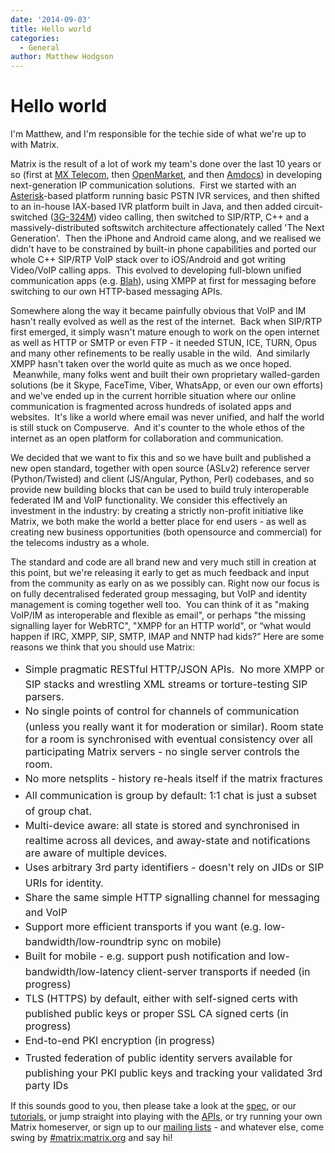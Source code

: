 ```yaml
---
date: '2014-09-03'
title: Hello world
categories:
  - General
author: Matthew Hodgson
---
```


<h1>Hello world</h1>
I'm Matthew, and I'm responsible for the techie side of what we're up to with Matrix.

Matrix is the result of a lot of work my team's done over the last 10 years or so (first at <a href="http://www.mxtelecom.com">MX Telecom</a>, then <a href="http://www.openmarket.com">OpenMarket</a>, and then <a href="http://www.amdocs.com/UnifiedCommunications">Amdocs</a>) in developing next-generation IP communication solutions.  First we started with an <a href="http://www.asterisk.org">Asterisk</a>-based platform running basic PSTN IVR services, and then shifted to an in-house IAX-based IVR platform built in Java, and then added circuit-switched (<a href="http://en.wikipedia.org/wiki/3G-324M">3G-324M</a>) video calling, then switched to SIP/RTP, C++ and a massively-distributed softswitch architecture affectionately called 'The Next Generation'.  Then the iPhone and Android came along, and we realised we didn't have to be constrained by built-in phone capabilities and ported our whole C++ SIP/RTP VoIP stack over to iOS/Android and got writing Video/VoIP calling apps.  This evolved to developing full-blown unified communication apps (e.g. <a href="http://www.blah.com">Blah</a>), using XMPP at first for messaging before switching to our own HTTP-based messaging APIs.

Somewhere along the way it became painfully obvious that VoIP and IM hasn't really evolved as well as the rest of the internet.  Back when SIP/RTP first emerged, it simply wasn't mature enough to work on the open internet as well as HTTP or SMTP or even FTP - it needed STUN, ICE, TURN, Opus and many other refinements to be really usable in the wild.  And similarly XMPP hasn't taken over the world quite as much as we once hoped.  Meanwhile, many folks went and built their own proprietary walled-garden solutions (be it Skype, FaceTime, Viber, WhatsApp, or even our own efforts) and we've ended up in the current horrible situation where our online communication is fragmented across hundreds of isolated apps and websites.  It's like a world where email was never unified, and half the world is still stuck on Compuserve.  And it's counter to the whole ethos of the internet as an open platform for collaboration and communication.

We decided that we want to fix this and so we have built and published a new open standard, together with open source (ASLv2) reference server (Python/Twisted) and client (JS/Angular, Python, Perl) codebases, and so provide new building blocks that can be used to build truly interoperable federated IM and VoIP functionality.  We consider this effectively an investment in the industry: by creating a strictly non-profit initiative like Matrix, we both make the world a better place for end users - as well as creating new business opportunities (both opensource and commercial) for the telecoms industry as a whole.

The standard and code are all brand new and very much still in creation at this point, but we're releasing it early to get as much feedback and input from the community as early on as we possibly can. Right now our focus is on fully decentralised federated group messaging, but VoIP and identity management is coming together well too.  You can think of it as "making VoIP/IM as interoperable and flexible as email", or perhaps "the missing signalling layer for WebRTC", "XMPP for an HTTP world", or “what would happen if IRC, XMPP, SIP, SMTP, IMAP and NNTP had kids?” Here are some reasons we think that you should use Matrix:
<ul>
	<li><span style="font-size: 1rem; line-height: 1.714285714;">Simple pragmatic RESTful HTTP/JSON APIs.  No more XMPP or SIP stacks and wrestling XML streams or torture-testing SIP parsers.</span></li>
	<li><span style="font-size: 1rem; line-height: 1.714285714;">No single points of control for channels of communication (unless you really want it for moderation or similar). Room state for a room is synchronised with eventual consistency over all participating Matrix servers - no single server controls the room.</span></li>
	<li><span style="font-size: 1rem; line-height: 1.714285714;">No more netsplits - history re-heals itself if the matrix fractures</span></li>
	<li><span style="font-size: 1rem; line-height: 1.714285714;">All communication is group by default: 1:1 chat is just a subset of group chat.</span></li>
	<li><span style="font-size: 1rem; line-height: 1.714285714;">Multi-device aware: all state is stored and synchronised in realtime across all devices, and away-state and notifications are aware of multiple devices.</span></li>
	<li><span style="font-size: 1rem; line-height: 1.714285714;">Uses arbitrary 3rd party identifiers - doesn't rely on JIDs or SIP URIs for identity.</span></li>
	<li><span style="font-size: 1rem; line-height: 1.714285714;">Share the same simple HTTP signalling channel for messaging and VoIP</span></li>
	<li><span style="font-size: 1rem; line-height: 1.714285714;">Support more efficient transports if you want (e.g. low-bandwidth/low-roundtrip sync on mobile)</span></li>
	<li><span style="font-size: 1rem; line-height: 1.714285714;">Built for mobile - e.g. support push notification and low-bandwidth/low-latency client-server transports if needed (in progress)</span></li>
	<li><span style="font-size: 1rem; line-height: 1.714285714;">TLS (HTTPS) by default, either with self-signed certs with published public keys or proper SSL CA signed certs (in progress)</span></li>
	<li><span style="font-size: 1rem; line-height: 1.714285714;">End-to-end PKI encryption (in progress)</span></li>
	<li><span style="font-size: 1rem; line-height: 1.714285714;">Trusted federation of public identity servers available for publishing your PKI public keys and tracking your validated 3rd party IDs</span></li>
</ul>
If this sounds good to you, then please take a look at the <a href="http://matrix.org/docs/spec">spec</a>, or our <a href="http://matrix.org/docs/howtos">tutorials</a>, or jump straight into playing with the <a href="http://matrix.org/docs/api">APIs</a>, or try running your own Matrix homeserver, or sign up to our <a href="http://matrix.org/mailman">mailing lists</a> - and whatever else, come swing by <a href="http://matrix.org/alpha">#matrix:matrix.org</a> and say hi!

<a href="http://xkcd.com/927/"><img class="aligncenter" style="box-shadow: 0 0 0 ! important" src="http://imgs.xkcd.com/comics/standards.png" alt="" /></a>